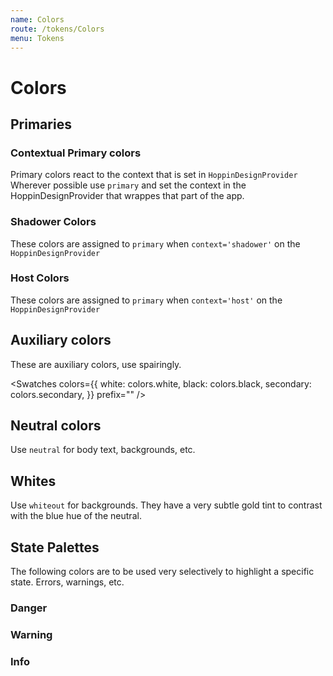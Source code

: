 ```yaml
---
name: Colors
route: /tokens/Colors
menu: Tokens
---
```



# Colors

## Primaries

### Contextual Primary colors

Primary colors react to the context that is set in `HoppinDesignProvider`
Wherever possible use `primary` and set the context in the HoppinDesignProvider that wrappes that part of the app.

<Swatches colors={colors.primary} prefix="primary." />

### Shadower Colors

These colors are assigned to `primary` when `context='shadower'` on the `HoppinDesignProvider`

<Swatches colors={colors.shadower} prefix="shadower." />

### Host Colors

These colors are assigned to `primary` when `context='host'` on the `HoppinDesignProvider`

<Swatches colors={colors.host} prefix="host." />

## Auxiliary colors

These are auxiliary colors, use spairingly.

<Swatches
  colors={{
    white: colors.white,
    black: colors.black,
    secondary: colors.secondary,
  }}
  prefix=""
/>

## Neutral colors

Use `neutral` for body text, backgrounds, etc.

<Swatches colors={colors.neutral} prefix="neutral." />

## Whites

Use `whiteout` for backgrounds. They have a very subtle gold tint to contrast with the blue hue of the neutral.

<Swatches colors={colors.whiteout} prefix="whiteout." />

## State Palettes

The following colors are to be used very selectively to highlight a specific state. Errors, warnings, etc.

### Danger

<Swatches colors={colors.danger} prefix="danger." />

### Warning

<Swatches colors={colors.warning} prefix="warning." />

### Info

<Swatches colors={colors.info} prefix="info." />
